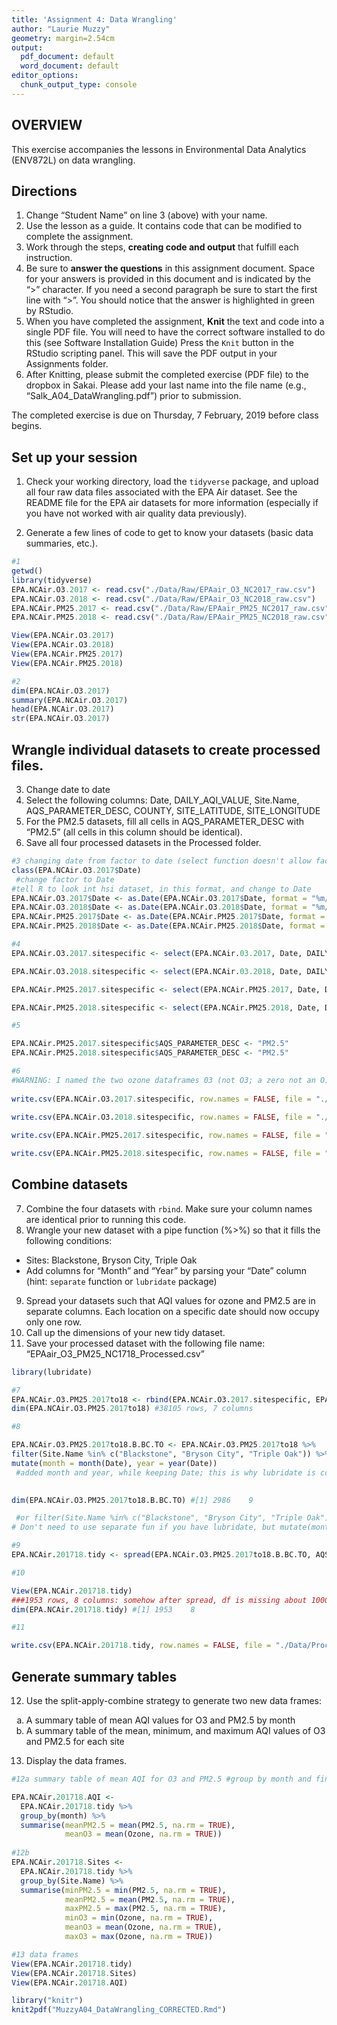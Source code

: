 ```yaml
---
title: 'Assignment 4: Data Wrangling'
author: "Laurie Muzzy"
geometry: margin=2.54cm
output:
  pdf_document: default
  word_document: default
editor_options:
  chunk_output_type: console
---
```


## OVERVIEW

This exercise accompanies the lessons in Environmental Data Analytics (ENV872L) on data wrangling. 

## Directions
1. Change "Student Name" on line 3 (above) with your name.
2. Use the lesson as a guide. It contains code that can be modified to complete the assignment.
3. Work through the steps, **creating code and output** that fulfill each instruction.
4. Be sure to **answer the questions** in this assignment document.
Space for your answers is provided in this document and is indicated by the ">" character.
If you need a second paragraph be sure to start the first line with ">".
You should notice that the answer is highlighted in green by RStudio. 
6. When you have completed the assignment, **Knit** the text and code into a single PDF file.
You will need to have the correct software installed to do this (see Software Installation Guide)
Press the `Knit` button in the RStudio scripting panel.
This will save the PDF output in your Assignments folder.
8. After Knitting, please submit the completed exercise (PDF file) to the dropbox in Sakai. Please add your last name into the file name (e.g., "Salk_A04_DataWrangling.pdf") prior to submission.

The completed exercise is due on Thursday, 7 February, 2019 before class begins.

## Set up your session 
1. Check your working directory, load the `tidyverse` package, and upload all four raw data files associated with the EPA Air dataset. See the README file for the EPA air datasets for more information (especially if you have not worked with air quality data previously). 

2. Generate a few lines of code to get to know your datasets (basic data summaries, etc.).

```r

#1
getwd() 
library(tidyverse)
EPA.NCAir.O3.2017 <- read.csv("./Data/Raw/EPAair_O3_NC2017_raw.csv")
EPA.NCAir.O3.2018 <- read.csv("./Data/Raw/EPAair_O3_NC2018_raw.csv")
EPA.NCAir.PM25.2017 <- read.csv("./Data/Raw/EPAair_PM25_NC2017_raw.csv")
EPA.NCAir.PM25.2018 <- read.csv("./Data/Raw/EPAair_PM25_NC2018_raw.csv")

View(EPA.NCAir.O3.2017)
View(EPA.NCAir.O3.2018)
View(EPA.NCAir.PM25.2017)
View(EPA.NCAir.PM25.2018)

#2
dim(EPA.NCAir.O3.2017)
summary(EPA.NCAir.O3.2017)
head(EPA.NCAir.O3.2017)
str(EPA.NCAir.O3.2017)

```

## Wrangle individual datasets to create processed files.
3. Change date to date
4. Select the following columns: Date, DAILY_AQI_VALUE, Site.Name, AQS_PARAMETER_DESC, COUNTY, SITE_LATITUDE, SITE_LONGITUDE
5. For the PM2.5 datasets, fill all cells in AQS_PARAMETER_DESC with "PM2.5" (all cells in this column should be identical).
6. Save all four processed datasets in the Processed folder.

```r

#3 changing date from factor to date (select function doesn't allow factors)
class(EPA.NCAir.O3.2017$Date)
 #change factor to Date
#tell R to look int hsi dataset, in this format, and change to Date
EPA.NCAir.O3.2017$Date <- as.Date(EPA.NCAir.O3.2017$Date, format = "%m/%d/%y")
EPA.NCAir.O3.2018$Date <- as.Date(EPA.NCAir.O3.2018$Date, format = "%m/%d/%y")
EPA.NCAir.PM25.2017$Date <- as.Date(EPA.NCAir.PM25.2017$Date, format = "%m/%d/%y")
EPA.NCAir.PM25.2018$Date <- as.Date(EPA.NCAir.PM25.2018$Date, format = "%m/%d/%y")

#4
EPA.NCAir.O3.2017.sitespecific <- select(EPA.NCAir.03.2017, Date, DAILY_AQI_VALUE, Site.Name, AQS_PARAMETER_DESC, COUNTY, SITE_LATITUDE, SITE_LONGITUDE)

EPA.NCAir.O3.2018.sitespecific <- select(EPA.NCAir.03.2018, Date, DAILY_AQI_VALUE, Site.Name, AQS_PARAMETER_DESC, COUNTY, SITE_LATITUDE, SITE_LONGITUDE)

EPA.NCAir.PM25.2017.sitespecific <- select(EPA.NCAir.PM25.2017, Date, DAILY_AQI_VALUE, Site.Name, AQS_PARAMETER_DESC, COUNTY, SITE_LATITUDE, SITE_LONGITUDE)

EPA.NCAir.PM25.2018.sitespecific <- select(EPA.NCAir.PM25.2018, Date, DAILY_AQI_VALUE, Site.Name, AQS_PARAMETER_DESC, COUNTY, SITE_LATITUDE, SITE_LONGITUDE)

#5

EPA.NCAir.PM25.2017.sitespecific$AQS_PARAMETER_DESC <- "PM2.5"
EPA.NCAir.PM25.2018.sitespecific$AQS_PARAMETER_DESC <- "PM2.5"

#6 
#WARNING: I named the two ozone dataframes 03 (not O3; a zero not an O)
  
write.csv(EPA.NCAir.O3.2017.sitespecific, row.names = FALSE, file = "./Data/Processed/EPAair_O3_NC2017_Processed.csv")

write.csv(EPA.NCAir.O3.2018.sitespecific, row.names = FALSE, file = "./Data/Processed/EPAair_O3_NC2018_Processed.csv")
  
write.csv(EPA.NCAir.PM25.2017.sitespecific, row.names = FALSE, file = "./Data/Processed/EPAair_PM25_NC2017_Processed.csv")

write.csv(EPA.NCAir.PM25.2018.sitespecific, row.names = FALSE, file = "./Data/Processed/EPAair_PM25_NC2018_Processed.csv")

```


## Combine datasets
7. Combine the four datasets with `rbind`. Make sure your column names are identical prior to running this code. 
8. Wrangle your new dataset with a pipe function (%>%) so that it fills the following conditions: 

* Sites: Blackstone, Bryson City, Triple Oak
* Add columns for "Month" and "Year" by parsing your "Date" column (hint: `separate` function or `lubridate` package)

9. Spread your datasets such that AQI values for ozone and PM2.5 are in separate columns. Each location on a specific date should now occupy only one row.
10. Call up the dimensions of your new tidy dataset.
11. Save your processed dataset with the following file name: "EPAair_O3_PM25_NC1718_Processed.csv"

```r
library(lubridate)

#7
EPA.NCAir.O3.PM25.2017to18 <- rbind(EPA.NCAir.O3.2017.sitespecific, EPA.NCAir.O3.2018.sitespecific, EPA.NCAir.PM25.2017.sitespecific, EPA.NCAir.PM25.2018.sitespecific)
dim(EPA.NCAir.O3.PM25.2017to18) #38105 rows, 7 columns

#8

EPA.NCAir.O3.PM25.2017to18.B.BC.TO <- EPA.NCAir.O3.PM25.2017to18 %>%
filter(Site.Name %in% c("Blackstone", "Bryson City", "Triple Oak")) %>%
mutate(month = month(Date), year = year(Date))
 #added month and year, while keeping Date; this is why lubridate is cool
  

dim(EPA.NCAir.O3.PM25.2017to18.B.BC.TO) #[1] 2986    9

 #or filter(Site.Name %in% c("Blackstone", "Bryson City", "Triple Oak"))
# Don't need to use separate fun if you have lubridate, but mutate(month = month(Date), year = year(Date)) doesn't work here for some reason

#9
EPA.NCAir.201718.tidy <- spread(EPA.NCAir.O3.PM25.2017to18.B.BC.TO, AQS_PARAMETER_DESC, DAILY_AQI_VALUE)

#10 

View(EPA.NCAir.201718.tidy)
###1953 rows, 8 columns: somehow after spread, df is missing about 1000 rows, in Blackstone and Bryson City, in both PM2.5 and Ozone variables
dim(EPA.NCAir.201718.tidy) #[1] 1953    8

#11

write.csv(EPA.NCAir.201718.tidy, row.names = FALSE, file = "./Data/Processed/EPA_NCAir_2017_18_Processed.csv")
```


## Generate summary tables
12. Use the split-apply-combine strategy to generate two new data frames: 
a. A summary table of mean AQI values for O3 and PM2.5 by month
b. A summary table of the mean, minimum, and maximum AQI values of O3 and PM2.5 for each site
13. Display the data frames.

```r
#12a summary table of mean AQI for O3 and PM2.5 #group by month and find mean; summarise mean AQI

EPA.NCAir.201718.AQI <- 
  EPA.NCAir.201718.tidy %>%
  group_by(month) %>%
  summarise(meanPM2.5 = mean(PM2.5, na.rm = TRUE),
            meanO3 = mean(Ozone, na.rm = TRUE)) 
 
#12b
EPA.NCAir.201718.Sites <- 
  EPA.NCAir.201718.tidy %>%
  group_by(Site.Name) %>%
  summarise(minPM2.5 = min(PM2.5, na.rm = TRUE),
            meanPM2.5 = mean(PM2.5, na.rm = TRUE), 
            maxPM2.5 = max(PM2.5, na.rm = TRUE),
            minO3 = min(Ozone, na.rm = TRUE),
            meanO3 = mean(Ozone, na.rm = TRUE),
            maxO3 = max(Ozone, na.rm = TRUE)) 

#13 data frames
View(EPA.NCAir.201718.tidy)
View(EPA.NCAir.201718.Sites)
View(EPA.NCAir.201718.AQI)

```

```r
library("knitr")
knit2pdf("MuzzyA04_DataWrangling_CORRECTED.Rmd")
```

